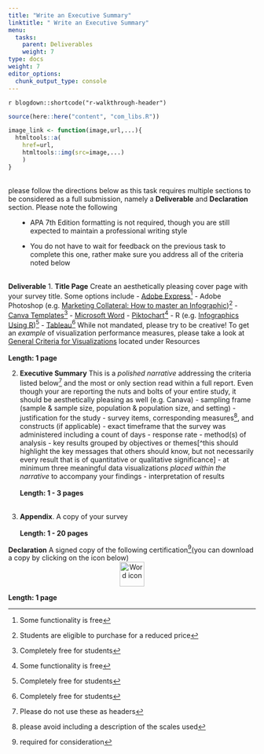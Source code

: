 ```yaml
---
title: "Write an Executive Summary"
linktitle: " Write an Executive Summary"
menu:
  tasks:
    parent: Deliverables
    weight: 7
type: docs
weight: 7
editor_options: 
  chunk_output_type: console
---
```


`r blogdown::shortcode("r-walkthrough-header")`

```r
source(here::here("content", "com_libs.R"))

image_link <- function(image,url,...){
  htmltools::a(
    href=url,
    htmltools::img(src=image,...)
    )
}
```

<style>
ul {
    margin-left: 1.5em
}
</style>

<br>
please follow the directions below as this task requires multiple sections to be considered as a full submission, namely a <b>Deliverable</b> and <b>Declaration</b> section. Please note the following

  + APA 7th Edition formatting is not required, though you are still expected to maintain a professional writing style
  
  + You do not have to wait for feedback on the previous task to complete this one, rather make sure you address all of the criteria noted below
<br>
<br>

<b>Deliverable</b>
  1. **Title Page**
  Create an aesthetically pleasing cover page with your survey title. Some options include
    - [Adobe Express](https://www.adobe.com/express/create/infographic)[^Freemium] 
    - Adobe Photoshop (e.g. [Marketing Collateral: How to master an Infographic](https://www.adobe.com/vn_en/creativecloud/design/discover/make-infographic-in-photoshop.html))[^Discounted]
    - [Canva Templates](https://www.canva.com/cover-pages/templates/)[^Free]
    - [Microsoft Word](https://templates.office.com/en-us/papers-and-reports)
    - [Piktochart](https://piktochart.com)[^Freemium]
    - R (e.g. [Infographics Using R](https://rpubs.com/chidungkt/702513))[^Free]
    - [Tableau](https://www.tableau.com/academic/students)[^Free]
      While not mandated, please try to be creative! To get an *example* of visualization performance measures, please take a look at [General Criteria for Visualizations](/resources/look/) located under Resources <br><br>
      <b>Length: 1 page</b>

  2. **Executive Summary**
  This is a *polished narrative* addressing the criteria listed below^[Please do not use these as headers] and the most or only section read within a full report. Even though your are reporting the nuts and bolts of your entire study, it should be aesthetically pleasing as well (e.g. Canava)
    - sampling frame (sample & sample size, population & population size, and setting)
    - justification for the study
    - survey items, corresponding measures^[please avoid including a description of the scales used], and constructs (if applicable)
    - exact timeframe that the survey was administered including a count of days 
    - response rate
    - method(s) of analysis
    - key results grouped by objectives or themes[^this should highlight the key messages that others should know, but not necessarily every result that is of quantitative or qualitative significance]
    - at minimum three meaningful data visualizations *placed within the narrative* to accompany your findings
    - interpretation of results<br><br>
    <b>Length: 1 - 3 pages</b>
  <br>
  <br>
  
  3. **Appendix**. A copy of your survey<br><br>
  <b>Length: 1 - 20 pages</b>
  
<b>Declaration</b>
A signed copy of the following certification^[required for consideration](you can download a copy by clicking on the icon below)<br>
  <a target="_blank" href="/forms/edp619declaration.pdf">
  <center>
  <img src="/logos/pdf-ico.png" alt="Word icon" width="50">
  </center>
  </a>
  <b>Length: 1 page</b>
  
  
[^Free]: Completely free for students

[^Freemium]: Some functionality is free

[^Discounted]: Students are eligible to purchase for a reduced price
